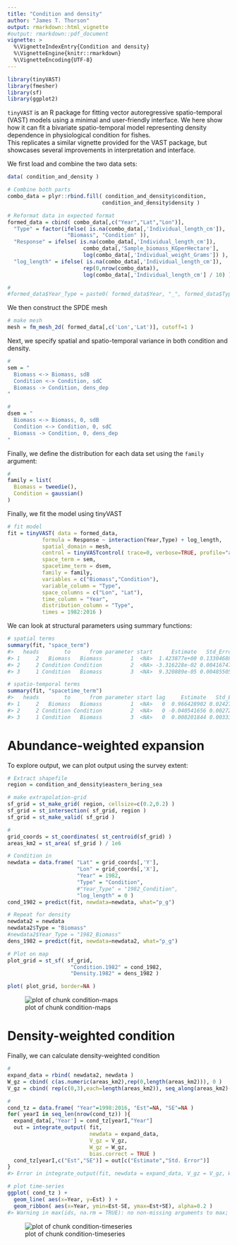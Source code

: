 ```yaml
---
title: "Condition and density"
author: "James T. Thorson"
output: rmarkdown::html_vignette
#output: rmarkdown::pdf_document
vignette: >
  %\VignetteIndexEntry{Condition and density}
  %\VignetteEngine{knitr::rmarkdown}
  %\VignetteEncoding{UTF-8}
---
```





``` r
library(tinyVAST)
library(fmesher)
library(sf)
library(ggplot2)
```

`tinyVAST` is an R package for fitting vector autoregressive spatio-temporal (VAST) models using a minimal and user-friendly interface.
We here show how it can fit a bivariate spatio-temporal model representing density dependence in physiological condition for fishes.  
This replicates a similar vignette provided for the VAST package, but showcases several improvements in interpretation and interface.

We first load and combine the two data sets:


``` r
data( condition_and_density )

# Combine both parts
combo_data = plyr::rbind.fill( condition_and_density$condition, 
                              condition_and_density$density )

# Reformat data in expected format
formed_data = cbind( combo_data[,c("Year","Lat","Lon")],
  "Type" = factor(ifelse( is.na(combo_data[,'Individual_length_cm']), 
                   "Biomass", "Condition" )),
  "Response" = ifelse( is.na(combo_data[,'Individual_length_cm']), 
                        combo_data[,'Sample_biomass_KGperHectare'], 
                        log(combo_data[,'Individual_weight_Grams']) ),
  "log_length" = ifelse( is.na(combo_data[,'Individual_length_cm']), 
                        rep(0,nrow(combo_data)), 
                        log(combo_data[,'Individual_length_cm'] / 10) ))

#
#formed_data$Year_Type = paste0( formed_data$Year, "_", formed_data$Type )
```

We then construct the SPDE mesh

``` r
# make mesh
mesh = fm_mesh_2d( formed_data[,c('Lon','Lat')], cutoff=1 )
```

Next, we specify spatial and spatio-temporal variance in both condition and density. 

``` r
#
sem = "
  Biomass <-> Biomass, sdB
  Condition <-> Condition, sdC
  Biomass -> Condition, dens_dep
"

#
dsem = "
  Biomass <-> Biomass, 0, sdB
  Condition <-> Condition, 0, sdC
  Biomass -> Condition, 0, dens_dep
"
```

Finally, we define the distribution for each data set using the `family` argument:

``` r
#
family = list(
  Biomass = tweedie(),
  Condition = gaussian()
)
```

Finally, we fit the model using tinyVAST

``` r
# fit model
fit = tinyVAST( data = formed_data,
           formula = Response ~ interaction(Year,Type) + log_length,
           spatial_domain = mesh,
           control = tinyVASTcontrol( trace=0, verbose=TRUE, profile="alpha_j" ),
           space_term = sem,
           spacetime_term = dsem,
           family = family,
           variables = c("Biomass","Condition"),
           variable_column = "Type",
           space_columns = c("Lon", "Lat"),
           time_column = "Year",
           distribution_column = "Type",
           times = 1982:2016 )
```

We can look at structural parameters using summary functions:

``` r
# spatial terms
summary(fit, "space_term")
#>   heads        to      from parameter start      Estimate   Std_Error     z_value      p_value
#> 1     2   Biomass   Biomass         1  <NA>  1.423877e+00 0.133046888 10.70207257 9.952681e-27
#> 2     2 Condition Condition         2  <NA> -3.316228e-02 0.004167473 -7.95740912 1.756791e-15
#> 3     1 Condition   Biomass         3  <NA>  9.320889e-05 0.004855054  0.01919832 9.846829e-01

# spatio-temporal terms
summary(fit, "spacetime_term")
#>   heads        to      from parameter start lag     Estimate   Std_Error    z_value      p_value
#> 1     2   Biomass   Biomass         1  <NA>   0  0.966428902 0.024274955  39.811769 0.000000e+00
#> 2     2 Condition Condition         2  <NA>   0 -0.040541656 0.002723390 -14.886465 4.035502e-50
#> 3     1 Condition   Biomass         3  <NA>   0  0.008201844 0.003339305   2.456153 1.404335e-02
```

# Abundance-weighted expansion

To explore output, we can plot output using the survey extent:


``` r
# Extract shapefile
region = condition_and_density$eastern_bering_sea

# make extrapolation-grid
sf_grid = st_make_grid( region, cellsize=c(0.2,0.2) )
sf_grid = st_intersection( sf_grid, region )
sf_grid = st_make_valid( sf_grid )

#
grid_coords = st_coordinates( st_centroid(sf_grid) )
areas_km2 = st_area( sf_grid ) / 1e6

# Condition in 
newdata = data.frame( "Lat" = grid_coords[,'Y'], 
                      "Lon" = grid_coords[,'X'],
                      "Year" = 1982,
                      "Type" = "Condition",
                      #"Year_Type" = "1982_Condition",
                      "log_length" = 0 )
cond_1982 = predict(fit, newdata=newdata, what="p_g")

# Repeat for density
newdata2 = newdata
newdata2$Type = "Biomass"
#newdata2$Year_Type = "1982_Biomass"
dens_1982 = predict(fit, newdata=newdata2, what="p_g")

# Plot on map
plot_grid = st_sf( sf_grid, 
                    "Condition.1982" = cond_1982,
                    "Density.1982" = dens_1982 )

plot( plot_grid, border=NA )
```

![plot of chunk condition-maps](figure/condition-maps-1.png)

# Density-weighted condition

Finally, we can calculate density-weighted condition


``` r
# 
expand_data = rbind( newdata2, newdata )
W_gz = cbind( c(as.numeric(areas_km2),rep(0,length(areas_km2))), 0 )
V_gz = cbind( rep(c(0,3),each=length(areas_km2)), seq_along(areas_km2)-1 )

#
cond_tz = data.frame( "Year"=1998:2016, "Est"=NA, "SE"=NA )
for( yearI in seq_len(nrow(cond_tz)) ){
  expand_data[,'Year'] = cond_tz[yearI,"Year"]
  out = integrate_output( fit, 
                          newdata = expand_data,
                          V_gz = V_gz,
                          W_gz = W_gz, 
                          bias.correct = TRUE ) 
  cond_tz[yearI,c("Est","SE")] = out[c("Estimate","Std. Error")]
}
#> Error in integrate_output(fit, newdata = expand_data, V_gz = V_gz, W_gz = W_gz, : unused arguments (V_gz = V_gz, W_gz = W_gz)

# plot time-series
ggplot( cond_tz ) +
  geom_line( aes(x=Year, y=Est) ) +
  geom_ribbon( aes(x=Year, ymin=Est-SE, ymax=Est+SE), alpha=0.2 )
#> Warning in max(ids, na.rm = TRUE): no non-missing arguments to max; returning -Inf
```

![plot of chunk condition-timeseries](figure/condition-timeseries-1.png)
